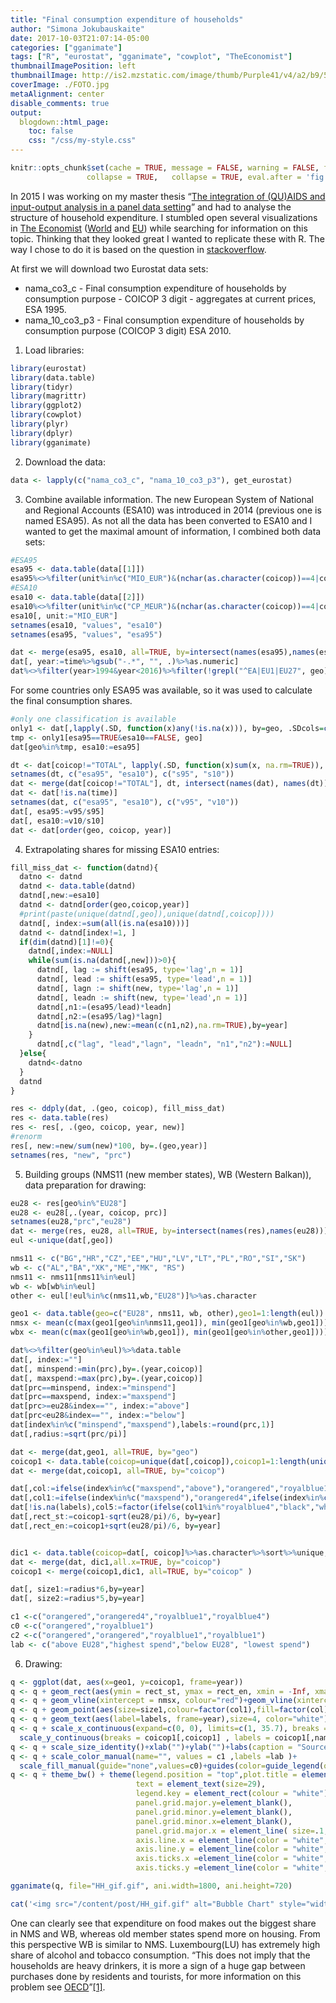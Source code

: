 ```yaml
---
title: "Final consumption expenditure of households"
author: "Simona Jokubauskaite"
date: 2017-10-03T21:07:14-05:00
categories: ["gganimate"]
tags: ["R", "eurostat", "gganimate", "cowplot", "TheEconomist"]
thumbnailImagePosition: left
thumbnailImage: http://is2.mzstatic.com/image/thumb/Purple41/v4/a2/b9/5f/a2b95fc3-2db7-827d-870a-e99dbb696434/source/1200x630bb.jpg
coverImage: ./FOTO.jpg
metaAlignment: center
disable_comments: true
output:
  blogdown::html_page:
    toc: false
    css: "/css/my-style.css"
--- 
```




```r
knitr::opts_chunk$set(cache = TRUE, message = FALSE, warning = FALSE, fig.show = "animate",
                 collapse = TRUE,   collapse = TRUE, eval.after = 'fig.cap')
```

In 2015 I was working on my master thesis "[The integration of (QU)AIDS and input-output analysis in a panel data setting](https://www.researchgate.net/publication/309557441_The_integration_of_QUAIDS_and_input-output_analysis_in_a_panel_data_setting)" and had to analyse the structure of household expenditure. I stumbled open several visualizations in [The Economist](http://www.economist.com/blogs) ([World](http://www.economist.com/blogs/graphicdetail/2015/09/daily-chart-9?fsrc=scn/fb/te/bl/ed/howcountriesspendtheirmoney) and [EU](http://www.economist.com/blogs/graphicdetail/2015/09/daily-chart-12)) while searching for information on this topic. Thinking that they looked great I wanted to replicate these with R. The way I chose to do it is based on the question in [stackoverflow](http://stackoverflow.com/questions/15840926/categorical-bubble-plot-for-mapping-studies).


At first we will download two Eurostat data sets:

* nama_co3_c - Final consumption expenditure of households by consumption purpose - COICOP 3 digit - aggregates at current prices, ESA 1995.
* nama_10_co3_p3 - Final consumption expenditure of households by consumption purpose (COICOP 3 digit) ESA 2010.

1. Load libraries:

```r
library(eurostat)
library(data.table)
library(tidyr)
library(magrittr)
library(ggplot2)
library(cowplot)
library(plyr)
library(dplyr)
library(gganimate)
```

2. Download the data:

```r
data <- lapply(c("nama_co3_c", "nama_10_co3_p3"), get_eurostat)
```

3. Combine available information. The new European System of National and Regional Accounts (ESA10) was introduced in 2014 (previous one is named ESA95). As not all the data has been converted to ESA10 and I wanted to get the maximal amount of information, I combined both data sets:

```r
#ESA95
esa95 <- data.table(data[[1]])
esa95%<>%filter(unit%in%c("MIO_EUR")&(nchar(as.character(coicop))==4|coicop%in%"TOTAL"))%>%data.table
#ESA10
esa10 <- data.table(data[[2]])
esa10%<>%filter(unit%in%c("CP_MEUR")&(nchar(as.character(coicop))==4|coicop%in%"TOTAL"))%>%data.table
esa10[, unit:="MIO_EUR"]
setnames(esa10, "values", "esa10")
setnames(esa95, "values", "esa95")

dat <- merge(esa95, esa10, all=TRUE, by=intersect(names(esa95),names(esa10)))
dat[, year:=time%>%gsub("-.*", "", .)%>%as.numeric]
dat%<>%filter(year>1994&year<2016)%>%filter(!grepl("^EA|EU1|EU27", geo))%>%filter(!geo%in%c("JP", "US"))%>%data.table
```

For some countries only ESA95 was available, so it was used to calculate the final consumption shares.

```r
#only one classification is available
only1 <- dat[,lapply(.SD, function(x)any(!is.na(x))), by=geo, .SDcols=c("esa95", "esa10")]
tmp <- only1[esa95==TRUE&esa10==FALSE, geo]
dat[geo%in%tmp, esa10:=esa95]

dt <- dat[coicop!="TOTAL", lapply(.SD, function(x)sum(x, na.rm=TRUE)), by=.(geo, year), .SDcols=c("esa95", "esa10")]
setnames(dt, c("esa95", "esa10"), c("s95", "s10"))
dat <- merge(dat[coicop!="TOTAL"], dt, intersect(names(dat), names(dt)),all=TRUE)
dat <- dat[!is.na(time)]
setnames(dat, c("esa95", "esa10"), c("v95", "v10"))
dat[, esa95:=v95/s95]
dat[, esa10:=v10/s10]
dat <- dat[order(geo, coicop, year)]
```

4. Extrapolating shares for missing ESA10 entries:

```r
fill_miss_dat <- function(datnd){
  datno <- datnd
  datnd <- data.table(datnd)
  datnd[,new:=esa10]
  datnd <- datnd[order(geo,coicop,year)]
  #print(paste(unique(datnd[,geo]),unique(datnd[,coicop])))
  datnd[, index:=sum(all(is.na(esa10)))]
  datnd <- datnd[index!=1, ]
  if(dim(datnd)[1]!=0){
    datnd[,index:=NULL]
    while(sum(is.na(datnd[,new]))>0){
      datnd[, lag := shift(esa95, type='lag',n = 1)]
      datnd[, lead := shift(esa95, type='lead',n = 1)]
      datnd[, lagn := shift(new, type='lag',n = 1)]
      datnd[, leadn := shift(new, type='lead',n = 1)]
      datnd[,n1:=(esa95/lead)*leadn]
      datnd[,n2:=(esa95/lag)*lagn]
      datnd[is.na(new),new:=mean(c(n1,n2),na.rm=TRUE),by=year]
    }
      datnd[,c("lag", "lead","lagn", "leadn", "n1","n2"):=NULL]
  }else{
    datnd<-datno
  }
  datnd
}

res <- ddply(dat, .(geo, coicop), fill_miss_dat)
res <- data.table(res)
res <- res[, .(geo, coicop, year, new)]
#renorm
res[, new:=new/sum(new)*100, by=.(geo,year)]
setnames(res, "new", "prc")
```

5. Building groups (NMS11 (new member states), WB (Western Balkan)), data preparation for drawing:

```r
eu28 <- res[geo%in%"EU28"]
eu28 <- eu28[,.(year, coicop, prc)]
setnames(eu28,"prc","eu28")
dat <- merge(res, eu28, all=TRUE, by=intersect(names(res),names(eu28)))
eul <-unique(dat[,geo])

nms11 <- c("BG","HR","CZ","EE","HU","LV","LT","PL","RO","SI","SK")
wb <- c("AL","BA","XK","ME","MK", "RS")
nms11 <- nms11[nms11%in%eul]
wb <- wb[wb%in%eul]
other <- eul[!eul%in%c(nms11,wb,"EU28")]%>%as.character

geo1 <- data.table(geo=c("EU28", nms11, wb, other),geo1=1:length(eul))
nmsx <- mean(c(max(geo1[geo%in%nms11,geo1]), min(geo1[geo%in%wb,geo1])))
wbx <- mean(c(max(geo1[geo%in%wb,geo1]), min(geo1[geo%in%other,geo1])))

dat%<>%filter(geo%in%eul)%>%data.table
dat[, index:=""]
dat[, minspend:=min(prc),by=.(year,coicop)]
dat[, maxspend:=max(prc),by=.(year,coicop)]
dat[prc==minspend, index:="minspend"]
dat[prc==maxspend, index:="maxspend"]
dat[prc>=eu28&index=="", index:="above"]
dat[prc<eu28&index=="", index:="below"]
dat[index%in%c("minspend","maxspend"),labels:=round(prc,1)]
dat[,radius:=sqrt(prc/pi)]

dat <- merge(dat,geo1, all=TRUE, by="geo")
coicop1 <- data.table(coicop=unique(dat[,coicop]),coicop1=1:length(unique(dat[,coicop])))
dat <- merge(dat,coicop1, all=TRUE, by="coicop")

dat[,col:=ifelse(index%in%c("maxspend","above"),"orangered","royalblue1")]
dat[,col1:=ifelse(index%in%c("maxspend"),"orangered4",ifelse(index%in%c("minspend"),"royalblue4",col))]
dat[!is.na(labels),col5:=factor(ifelse(col1%in%"royalblue4","black","white"))]
dat[,rect_st:=coicop1-sqrt(eu28/pi)/6, by=year]
dat[,rect_en:=coicop1+sqrt(eu28/pi)/6, by=year]


dic1 <- data.table(coicop=dat[, coicop]%>%as.character%>%sort%>%unique, name=c('Food', 'Alcohol & tabacco', 'Clothing & footware', 'Housing', 'Furnishings', 'Health', 'Transport', 'Commun.', 'Recreation', 'Education', 'Restaurants & hotels', 'Other'))
dat <- merge(dat, dic1,all.x=TRUE, by="coicop")
coicop1 <- merge(coicop1,dic1, all=TRUE, by="coicop" )

dat[, size1:=radius*6,by=year]
dat[, size2:=radius*5,by=year]

c1 <-c("orangered","orangered4","royalblue1","royalblue4")
c0 <-c("orangered","royalblue1")
c2 <-c("orangered","orangered","royalblue1","royalblue1")
lab <- c("above EU28","highest spend","below EU28", "lowest spend")
```

6. Drawing:

```r
q <- ggplot(dat, aes(x=geo1, y=coicop1, frame=year))
q <- q + geom_rect(aes(ymin = rect_st, ymax = rect_en, xmin = -Inf, xmax = Inf, frame=year), alpha = .1, fill="#b8d2fc", color=NA)
q <- q + geom_vline(xintercept = nmsx, colour="red")+geom_vline(xintercept = wbx, colour="red")
q <- q + geom_point(aes(size=size1,colour=factor(col1),fill=factor(col), frame=year),shape=21,stroke =2)
q <- q + geom_text(aes(label=labels, frame=year),size=4, color="white")
q <- q + scale_x_continuous(expand=c(0, 0), limits=c(1, 35.7), breaks = geo1[,geo1], labels = geo1[,geo])+
  scale_y_continuous(breaks = coicop1[,coicop1] , labels = coicop1[,name])
q <- q + scale_size_identity()+xlab("")+ylab("")+labs(caption = "Source: Eurostat")
q <- q + scale_color_manual(name="", values = c1 ,labels =lab )+
  scale_fill_manual(guide="none",values=c0)+guides(color=guide_legend(override.aes=list(fill=c2)))
q <- q + theme_bw() + theme(legend.position = "top",plot.title = element_text(hjust = 0.5),
                            text = element_text(size=29),
                            legend.key = element_rect(colour = "white"),
                            panel.grid.major.y=element_blank(),
                            panel.grid.minor.y=element_blank(), 
                            panel.grid.minor.x=element_blank(),
                            panel.grid.major.x = element_line( size=.1, color="grey" ),
                            axis.line.x = element_line(color = "white",linetype = "solid"),
                            axis.line.y = element_line(color = "white",linetype = "solid"),
                            axis.ticks.x =element_line(color = "white",linetype = "solid"),
                            axis.ticks.y =element_line(color = "white",linetype = "solid"))

gganimate(q, file="HH_gif.gif", ani.width=1800, ani.height=720)
```

```r
cat('<img src="/content/post/HH_gif.gif" alt="Bubble Chart" style="width:1800px;height:300px;">')
```

One can clearly see that expenditure on food makes out the biggest share in NMS and WB, whereas old member states spend more on housing. From this perspective WB is similar to NMS. Luxembourg(LU) has extremely high share of alcohol and tobacco consumption. "This does not imply that the households are heavy drinkers, it is more a sign of a huge gap between purchases done by residents and tourists, for more information on this problem see [OECD](http://dx.doi.org/10.1787/factbook-2013-99-en)"[[1]](https://www.researchgate.net/publication/309557441_The_integration_of_QUAIDS_and_input-output_analysis_in_a_panel_data_setting). 
